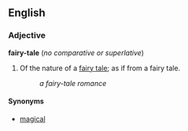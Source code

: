 ==English==
===Adjective===
'''fairy-tale''' (''no comparative or superlative'')

#Of the nature of a [[fairy tale]]; as if from a fairy tale.
#:''a fairy-tale romance''

====Synonyms====
*[[magical]]